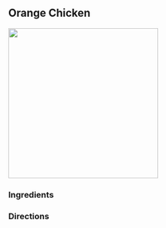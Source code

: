 ## Orange Chicken

![](orange_chicken/orange_chicken.jpeg){width="300"}

### Ingredients


### Directions
